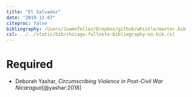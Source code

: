 ```yaml
---
title: "El Salvador"
date: "2019-11-07"
citeproc: false
bibliography: /Users/JuamnTellez/Dropbox/github/whistle/master.bib
csl: ../../static/bib/chicago-fullnote-bibliography-no-bib.csl
---
```

  
# Required
  
  
-  Deborah Yashar, *Circumscribing Violence in Post-Civil War Nicaragua*[@yashar:2018]